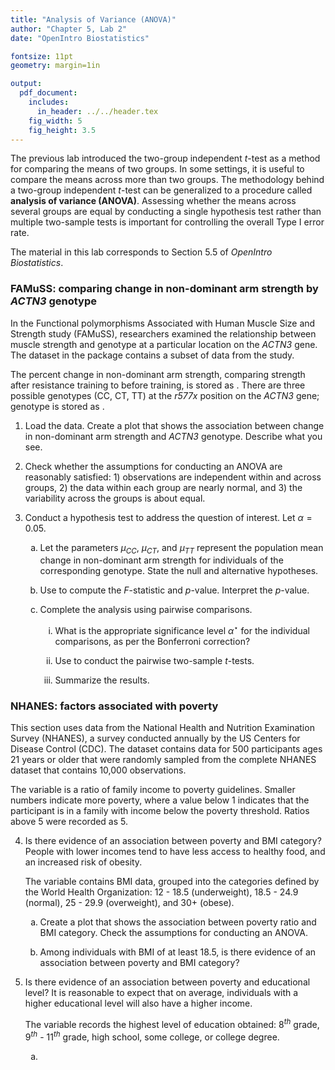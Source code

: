 ```yaml
---
title: "Analysis of Variance (ANOVA)"
author: "Chapter 5, Lab 2"
date: "OpenIntro Biostatistics"

fontsize: 11pt
geometry: margin=1in

output:
  pdf_document:
    includes:
      in_header: ../../header.tex
    fig_width: 5
    fig_height: 3.5
---
```


\begin{small}
	
	\textbf{Topics}
	\begin{itemize}
	  \item ANOVA $F$-test
	  \item Adjustment for multiple comparisons
	\end{itemize}
	
\end{small}

The previous lab introduced the two-group independent $t$-test as a method for comparing the means of two groups. In some settings, it is useful to compare the means across more than two groups. The methodology behind a two-group independent $t$-test can be generalized to a procedure called **analysis of variance (ANOVA)**. Assessing whether the means across several groups are equal by conducting a single hypothesis test rather than multiple two-sample tests is important for controlling the overall Type I error rate. 

The material in this lab corresponds to Section 5.5 of *OpenIntro Biostatistics*.

### FAMuSS: comparing change in non-dominant arm strength by *ACTN3* genotype

\begin{center}
\textit{Is change in non-dominant arm strength after resistance training associated with genotype?}
\end{center}

In the Functional polymorphisms Associated with Human Muscle Size and Strength study (FAMuSS), researchers examined the relationship between muscle strength and genotype at a particular location on the *ACTN3* gene. The \texttt{famuss} dataset in the \texttt{oibiostat} package contains a subset of data from the study. 

The percent change in non-dominant arm strength, comparing strength after resistance training to before training, is stored as \texttt{ndrm.ch}. There are three possible genotypes (CC, CT, TT) at the *r577x* position on the *ACTN3* gene; genotype is stored as \texttt{actn3.r557x}.

1. Load the data. Create a plot that shows the association between change in non-dominant arm strength and *ACTN3* genotype. Describe what you see.

2. Check whether the assumptions for conducting an ANOVA are reasonably satisfied: 1) observations are independent within and across groups, 2) the data within each group are nearly normal, and 3) the variability across the groups is about equal.

3. Conduct a hypothesis test to address the question of interest. Let $\alpha = 0.05$.

    a) Let the parameters $\mu_{CC}$, $\mu_{CT}$, and $\mu_{TT}$ represent the population mean change in non-dominant arm strength for individuals of the corresponding genotype. State the null and alternative hypotheses.
    
    b) Use \texttt{summary(aov())} to compute the $F$-statistic and $p$-value. Interpret the $p$-value.
    
    d) Complete the analysis using pairwise comparisons.
    
        i. What is the appropriate significance level $\alpha^{\star}$ for the individual comparisons, as per the Bonferroni correction?
        
        ii. Use \texttt{pairwise.t.test()} to conduct the pairwise two-sample $t$-tests.
        
        iii. Summarize the results.
        
### NHANES: factors associated with poverty

This section uses data from the National Health and Nutrition Examination Survey (NHANES), a survey conducted annually by the US Centers for Disease Control (CDC).\footnote{The dataset was first introduced in CHapter 1, Lab 1 (Introduction to Data).} The dataset \texttt{nhanes.samp.adult.500} contains data for 500 participants ages 21 years or older that were randomly sampled from the complete NHANES dataset that contains 10,000 observations.

The variable \texttt{Poverty} is a ratio of family income to poverty guidelines. Smaller numbers indicate more poverty, where a value below 1 indicates that the participant is in a family with income below the poverty threshold. Ratios above 5 were recorded as 5.

4. Is there evidence of an association between poverty and BMI category? People with lower incomes tend to have less access to healthy food, and an increased risk of obesity.

    The variable \texttt{BMI\_WHO} contains BMI data, grouped into the categories defined by the World Health Organization: 12 - 18.5 (underweight), 18.5 - 24.9 (normal), 25 - 29.9 (overweight), and 30+ (obese). 

    a) Create a plot that shows the association between poverty ratio and BMI category. Check the assumptions for conducting an ANOVA.
    
    b) Among individuals with BMI of at least 18.5, is there evidence of an association between poverty and BMI category?

5. Is there evidence of an association between poverty and educational level? It is reasonable to expect that on average, individuals with a higher educational level will also have a higher income.

    The variable \texttt{Education} records the highest level of education obtained: 8$^{th}$ grade, 9$^{th}$ - 11$^{th}$ grade, high school, some college, or college degree.

    a) 